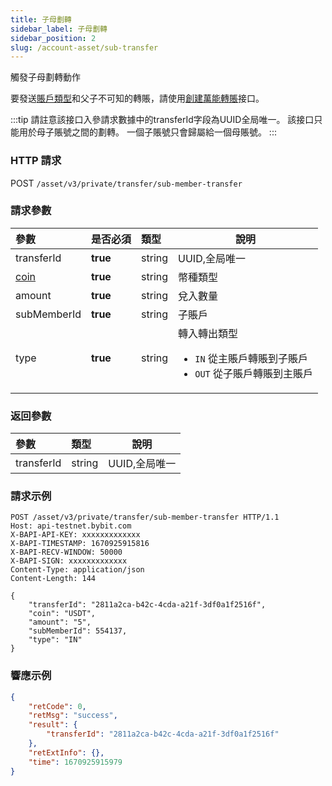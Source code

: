```yaml
---
title: 子母劃轉
sidebar_label: 子母劃轉
sidebar_position: 2
slug: /account-asset/sub-transfer
---
```



觸發子母劃轉動作

要發送[賬戶類型](enum#accounttype)和父子不可知的轉賬，請使用[創建萬能轉賬](uni-transfer#)接口。

:::tip
請註意該接口入參請求數據中的transferId字段為UUID全局唯一。
該接口只能用於母子賬號之間的劃轉。
一個子賬號只會歸屬給一個母賬號。
:::

### HTTP 請求
POST `/asset/v3/private/transfer/sub-member-transfer`

### 請求參數
| 參數 | 是否必須 | 類型 | 說明|
|:----- |:-------|:-----|------ |
|transferId |<b>true</b> |string |UUID,全局唯一 |
|[coin](enum#coin)|<b>true</b>|string |幣種類型 |
|amount |<b>true</b> |string |兌入數量 |
|subMemberId |<b>true</b> |string |子賬戶 |
|type |<b>true</b> |string |轉入轉出類型<ul><li>`IN` 從主賬戶轉賬到子賬戶</li><li>`OUT` 從子賬戶轉賬到主賬戶</li> </ul>|

### 返回參數
| 參數 | 類型 | 說明|
|:----- |:-----|----- |
|transferId |string |UUID,全局唯一 |

### 請求示例

```http
POST /asset/v3/private/transfer/sub-member-transfer HTTP/1.1
Host: api-testnet.bybit.com
X-BAPI-API-KEY: xxxxxxxxxxxxx
X-BAPI-TIMESTAMP: 1670925915816
X-BAPI-RECV-WINDOW: 50000
X-BAPI-SIGN: xxxxxxxxxxxxx
Content-Type: application/json
Content-Length: 144

{
    "transferId": "2811a2ca-b42c-4cda-a21f-3df0a1f2516f",
    "coin": "USDT",
    "amount": "5",
    "subMemberId": 554137,
    "type": "IN"
}
```

### 響應示例

```json
{
    "retCode": 0,
    "retMsg": "success",
    "result": {
        "transferId": "2811a2ca-b42c-4cda-a21f-3df0a1f2516f"
    },
    "retExtInfo": {},
    "time": 1670925915979
}
```